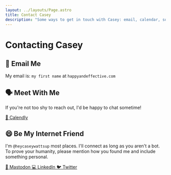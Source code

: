 ```yaml
---
layout: ../layouts/Page.astro
title: Contact Casey
description: "Some ways to get in touch with Casey: email, calendar, social media."
---
```


# Contacting Casey

## 📧 Email Me

My email is: `my first name` at `happyandeffective.com`

## 🗣️ Meet With Me

If you're not too shy to reach out, I'd be happy to chat sometime!

<a class="link text-center" href="https://calendly.com/happyandeffective">
  📆 Calendly
</a>

## 😄 Be My Internet Friend

I'm `@heycaseywattsup` most places. I'll connect as long as you aren't a bot. To prove your humanity, please mention how you found me and include something personal.

<a class="link text-center" href="https://social.coop/@heycaseywattsup">
  🐘 Mastodon
</a>

<a class="link text-center" href="https://www.twitter.com/heycaseywattsup">
  💻 LinkedIn
</a>

<a class="link text-center" href="https://www.twitter.com/heycaseywattsup">
  🐦 Twitter
</a>
